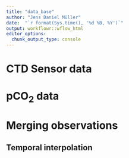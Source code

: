 ```yaml
---
title: "data_base"
author: "Jens Daniel Müller"
date:  "`r format(Sys.time(), '%d %B, %Y')`"
output: workflowr::wflow_html
editor_options:
  chunk_output_type: console
---
```


# CTD Sensor data

# pCO~2~ data

# Merging observations

## Temporal interpolation

